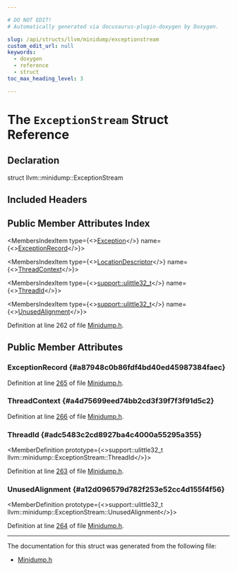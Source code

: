 ```yaml
---

# DO NOT EDIT!
# Automatically generated via docusaurus-plugin-doxygen by Doxygen.

slug: /api/structs/llvm/minidump/exceptionstream
custom_edit_url: null
keywords:
  - doxygen
  - reference
  - struct
toc_max_heading_level: 3

---
```





# The `ExceptionStream` Struct Reference

<DoxygenPage pluginConfig={pluginConfig}>



## Declaration

<CodeBlock>struct llvm::minidump::ExceptionStream</CodeBlock>

## Included Headers

<IncludesList>
<IncludesListItem
  filePath="llvm/BinaryFormat/Minidump.h"
  permalink="/docs/api/files/include/include/llvm/include/llvm/binaryformat/minidump-h"
  isLocal="true" />
</IncludesList>

## Public Member Attributes Index

<MembersIndex>

<MembersIndexItem
  type={<><a href="/docs/api/structs/llvm/minidump/exception">Exception</a></>}
  name={<><a href="#a87948c0b86fdf4bd40ed45987384faec">ExceptionRecord</a></>}>
</MembersIndexItem>

<MembersIndexItem
  type={<><a href="/docs/api/structs/llvm/minidump/locationdescriptor">LocationDescriptor</a></>}
  name={<><a href="#a4d75699eed74bb2cd3f39f7f3f91d5c2">ThreadContext</a></>}>
</MembersIndexItem>

<MembersIndexItem
  type={<><a href="/docs/api/namespaces/llvm/support/#a206b37274fa3e908017da357d12724d1">support::ulittle32&#95;t</a></>}
  name={<><a href="#adc5483c2cd8927ba4c4000a55295a355">ThreadId</a></>}>
</MembersIndexItem>

<MembersIndexItem
  type={<><a href="/docs/api/namespaces/llvm/support/#a206b37274fa3e908017da357d12724d1">support::ulittle32&#95;t</a></>}
  name={<><a href="#a12d096579d782f253e52cc4d155f4f56">UnusedAlignment</a></>}>
</MembersIndexItem>

</MembersIndex>


Definition at line 262 of file <a href="/docs/api/files/include/include/llvm/include/llvm/binaryformat/minidump-h">Minidump.h</a>.

<SectionDefinition>

## Public Member Attributes

### ExceptionRecord {#a87948c0b86fdf4bd40ed45987384faec}

<MemberDefinition
  prototype="Exception llvm::minidump::ExceptionStream::ExceptionRecord">

Definition at line <a href="/docs/api/files/include/include/llvm/include/llvm/binaryformat/minidump-h/#l00265">265</a> of file <a href="/docs/api/files/include/include/llvm/include/llvm/binaryformat/minidump-h">Minidump.h</a>.
</MemberDefinition>

### ThreadContext {#a4d75699eed74bb2cd3f39f7f3f91d5c2}

<MemberDefinition
  prototype="LocationDescriptor llvm::minidump::ExceptionStream::ThreadContext">

Definition at line <a href="/docs/api/files/include/include/llvm/include/llvm/binaryformat/minidump-h/#l00266">266</a> of file <a href="/docs/api/files/include/include/llvm/include/llvm/binaryformat/minidump-h">Minidump.h</a>.
</MemberDefinition>

### ThreadId {#adc5483c2cd8927ba4c4000a55295a355}

<MemberDefinition
  prototype={<>support::ulittle32&#95;t llvm::minidump::ExceptionStream::ThreadId</>}>

Definition at line <a href="/docs/api/files/include/include/llvm/include/llvm/binaryformat/minidump-h/#l00263">263</a> of file <a href="/docs/api/files/include/include/llvm/include/llvm/binaryformat/minidump-h">Minidump.h</a>.
</MemberDefinition>

### UnusedAlignment {#a12d096579d782f253e52cc4d155f4f56}

<MemberDefinition
  prototype={<>support::ulittle32&#95;t llvm::minidump::ExceptionStream::UnusedAlignment</>}>

Definition at line <a href="/docs/api/files/include/include/llvm/include/llvm/binaryformat/minidump-h/#l00264">264</a> of file <a href="/docs/api/files/include/include/llvm/include/llvm/binaryformat/minidump-h">Minidump.h</a>.
</MemberDefinition>

</SectionDefinition>

<hr/>

The documentation for this struct was generated from the following file:

<ul>
<li><a href="/docs/api/files/include/include/llvm/include/llvm/binaryformat/minidump-h">Minidump.h</a></li>
</ul>

</DoxygenPage>
